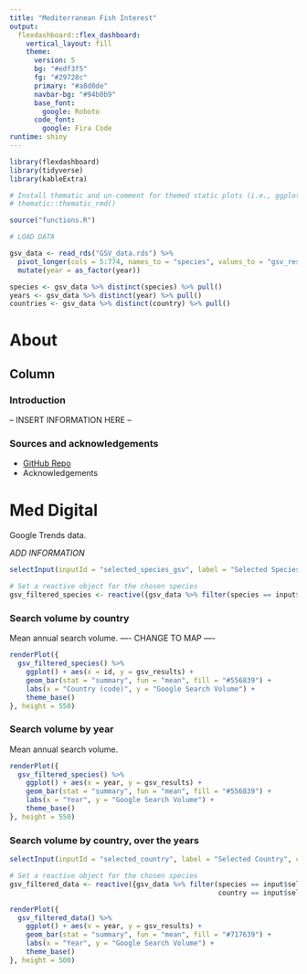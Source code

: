 ```yaml
---
title: "Mediterranean Fish Interest"
output: 
  flexdashboard::flex_dashboard:
    vertical_layout: fill
    theme: 
      version: 5
      bg: "#edf3f5"
      fg: "#29728c" 
      primary: "#a8d0de"
      navbar-bg: "#94b0b9"
      base_font: 
        google: Roboto
      code_font:
        google: Fira Code
runtime: shiny
---
```


```r
library(flexdashboard)
library(tidyverse)
library(kableExtra)

# Install thematic and un-comment for themed static plots (i.e., ggplot2)
# thematic::thematic_rmd()

source("functions.R")

# LOAD DATA

gsv_data <- read_rds("GSV_data.rds") %>% 
  pivot_longer(cols = 5:774, names_to = "species", values_to = "gsv_results") %>% 
  mutate(year = as_factor(year))

species <- gsv_data %>% distinct(species) %>% pull()
years <- gsv_data %>% distinct(year) %>% pull()
countries <- gsv_data %>% distinct(country) %>% pull()

```

About
=======================================================

Column {data-width=600}
-------------------------------------------------------

### Introduction

-- INSERT INFORMATION HERE --

### Sources and acknowledgements

- [GitHub Repo](https://github.com/valesbra/MedRecDigital)
- Acknowledgements


Med Digital {data-orientation=rows}
=======================================================

Google Trends data.

_ADD INFORMATION_

```r
selectInput(inputId = "selected_species_gsv", label = "Selected Species", choices = species)

# Set a reactive object for the chosen species
gsv_filtered_species <- reactive({gsv_data %>% filter(species == input$selected_species_gsv)})

```

### Search volume by country

Mean annual search volume. ---- CHANGE TO MAP ----

```r

renderPlot({
  gsv_filtered_species() %>% 
    ggplot() + aes(x = id, y = gsv_results) + 
    geom_bar(stat = "summary", fun = "mean", fill = "#556839") + 
    labs(x = "Country (code)", y = "Google Search Volume") + 
    theme_base()
}, height = 550)

```

### Search volume by year

Mean annual search volume.

```r

renderPlot({
  gsv_filtered_species() %>% 
    ggplot() + aes(x = year, y = gsv_results) + 
    geom_bar(stat = "summary", fun = "mean", fill = "#556839") +
    labs(x = "Year", y = "Google Search Volume") +
    theme_base()
}, height = 550)

```

### Search volume by country, over the years

```r
selectInput(inputId = "selected_country", label = "Selected Country", choices = countries)

# Set a reactive object for the chosen species
gsv_filtered_data <- reactive({gsv_data %>% filter(species == input$selected_species_gsv,
                                                   country == input$selected_country)})

renderPlot({
  gsv_filtered_data() %>% 
    ggplot() + aes(x = year, y = gsv_results) + 
    geom_bar(stat = "summary", fun = "mean", fill = "#717639") +
    labs(x = "Year", y = "Google Search Volume") + 
    theme_base()
}, height = 500)

```


